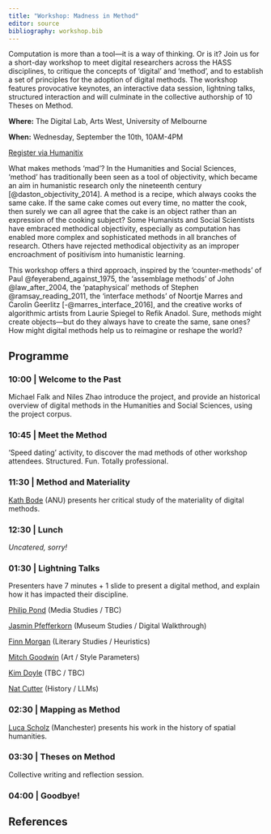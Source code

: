 ```yaml
---
title: "Workshop: Madness in Method"
editor: source
bibliography: workshop.bib
---
```


Computation is more than a tool—it is a way of thinking. Or is it? Join us for a short-day workshop to meet digital researchers across the HASS disciplines, to critique the concepts of ‘digital’ and ‘method’, and to establish a set of principles for the adoption of digital methods. The workshop features provocative keynotes, an interactive data session, lightning talks, structured interaction and will culminate in the collective authorship of 10 Theses on Method.

**Where:** The Digital Lab, Arts West, University of Melbourne

**When:** Wednesday, September the 10th, 10AM-4PM

[Register via Humanitix](https://events.humanitix.com/madness-in-method)

What makes methods 'mad'? In the Humanities and Social Sciences, 'method' has traditionally been seen as a tool of objectivity, which became an aim in humanistic research only the nineteenth century [@daston_objectivity_2014]. A method is a recipe, which always cooks the same cake. If the same cake comes out every time, no matter the cook, then surely we can all agree that the cake is an object rather than an expression of the cooking subject? Some Humanists and Social Scientists have embraced methodical objectivity, especially as computation has enabled more complex and sophisticated methods in all branches of research. Others have rejected methodical objectivity as an improper encroachment of positivism into humanistic learning.

This workshop offers a third approach, inspired by the 'counter-methods' of Paul @feyerabend_against_1975, the 'assemblage methods' of John @law_after_2004, the 'pataphysical' methods of Stephen @ramsay_reading_2011, the 'interface methods' of Noortje Marres and Carolin Geerlitz [-@marres_interface_2016], and the creative works of algorithmic artists from Laurie Spiegel to Refik Anadol. Sure, methods might create objects—but do they always have to create the same, sane ones? How might digital methods help us to reimagine or reshape the world?

## Programme

### 10:00 | Welcome to the Past

Michael Falk and Niles Zhao introduce the project, and provide an historical overview of digital methods in the Humanities and Social Sciences, using the project corpus.

### 10:45 | Meet the Method

'Speed dating' activity, to discover the mad methods of other workshop attendees. Structured. Fun. Totally professional.

### 11:30 | Method and Materiality

[Kath Bode](https://researchportalplus.anu.edu.au/en/persons/katherine-bode) (ANU) presents her critical study of the materiality of digital methods.

### 12:30 | Lunch

*Uncatered, sorry!*

### 01:30 | Lightning Talks

Presenters have 7 minutes + 1 slide to present a digital method, and explain how it has impacted their discipline.

[Philip Pond](https://findanexpert.unimelb.edu.au/profile/858659-philip-pond) (Media Studies / TBC)

[Jasmin Pfefferkorn](https://jasminpfefferkorn.com/about) (Museum Studies / Digital Walkthrough)

[Finn Morgan](https://www.fiannualamorgan.com/cv) (Literary Studies / Heuristics)

[Mitch Goodwin](https://lobster-celery-ghdj.squarespace.com/home) (Art / Style Parameters)

[Kim Doyle](https://findanexpert.unimelb.edu.au/profile/637022-kim-doyle) (TBC / TBC)

[Nat Cutter](https://natcutter.com/) (History / LLMs)

### 02:30 | Mapping as Method

[Luca Scholz](https://lucascholz.com/) (Manchester) presents his work in the history of spatial humanities.

### 03:30 | Theses on Method

Collective writing and reflection session.

### 04:00 | Goodbye!

## References
